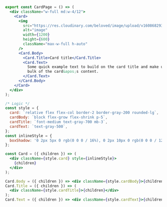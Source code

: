 ```jsx
export const CardPage = () => (
  <div className="w-full md:w-4/12">
    <Card>
      <img
        src="https://res.cloudinary.com/beloved/image/upload/v1608682938/Assets/632198_sgrp38.jpg"
        alt="image"
        width={1200}
        height={600}
        className="max-w-full h-auto"
      />
      <Card.Body>
        <Card.Title>Card title</Card.Title>
        <Card.Text>
          Some quick example text to build on the card title and make up the
          bulk of the card&apos;s content.
        </Card.Text>
      </Card.Body>
    </Card>
  </div>
);

/* Logic */
const style = {
  card: `relative flex flex-col border-2 border-gray-200 rounded-lg`,
  cardBody: `block flex-grow flex-shrink p-5`,
  cardTitle: `font-medium text-gray-700 mb-3`,
  cardText: `text-gray-500`,
};
const inlineStyle = {
  boxShadow: '0 2px 5px 0 rgb(0 0 0 / 16%), 0 2px 10px 0 rgb(0 0 0 / 12%)',
};

const Card = ({ children }) => (
  <div className={style.card} style={inlineStyle}>
    {children}
  </div>
);

Card.Body = ({ children }) => <div className={style.cardBody}>{children}</div>;
Card.Title = ({ children }) => (
  <div className={style.cardTitle}>{children}</div>
);
Card.Text = ({ children }) => <div className={style.cardText}>{children}</div>;
```
